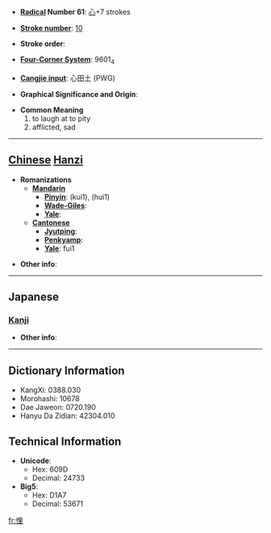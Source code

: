 * '''[[Wiktionary:Chinese radical index| Radical]] Number 61''': [[Wiktionary:Chinese radical index 心|心]]+7 strokes

* '''[[Wiktionary:Chinese total strokes index|Stroke number]]''': [[Wiktionary:Chinese total strokes index 10|10]]

* '''Stroke order''': 

* '''[[Wiktionary:Chinese four corner index|Four-Corner System]]''': 9601<sub>4</sub>

* '''[[Wiktionary:Chinese Cangjie index|Cangjie input]]''': 心田土 (PWG)

* '''Graphical Significance and Origin''': 

* '''Common Meaning'''
*#to laugh at to pity
*# afflicted, sad


----

== [[Chinese]] [[Hanzi]] ==

* '''Romanizations'''
** '''[[Mandarin]]'''
*** '''[[Pinyin]]''': (kui1), (hui1) 
*** '''[[Wade-Giles]]''': 
*** '''[[Yale]]''': 
** '''[[Cantonese]]'''
*** '''[[Jyutping]]''':
*** '''[[Penkyamp]]''': 
*** '''[[Yale]]''': fui1

* '''Other info''': 

----

==Japanese==
===[[Kanji]]===
{{kanji|on readings=[[かい]] (kai), [[り]] (ri)
|kun readings=[[たわむれる]] (tawamureru)
}}

* '''Other info''':  

----

== Dictionary Information ==

* KangXi: 0388.030
* Morohashi: 10678
* Dae Jaweon: 0720.190
* Hanyu Da Zidian: 42304.010

== Technical Information ==

* '''Unicode''':
** Hex: 609D
** Decimal: 24733
* '''Big5''':
** Hex: D1A7
** Decimal: 53671

[[fr:悝]]